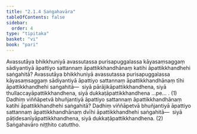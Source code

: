 ```yaml
---
title: "2.1.4 Saṅgahavāra"
tableOfContents: false
sidebar:
  order: 4
type: "tipitaka"
basket: "vi"
book: "pari"
---
```



<DynamicBreadcrumb />

<Division number="242" book="pari" e="ch" v="5" p="142">

<Paragraph number="994" book="pari">
Avassutāya bhikkhuniyā avassutassa purisapuggalassa kāyasaṃsaggaṃ sādiyantiyā āpattiyo sattannaṃ āpattikkhandhānaṃ katihi āpattikkhandhehi saṅgahitā? Avassutāya bhikkhuniyā avassutassa purisapuggalassa kāyasaṃsaggaṃ sādiyantiyā āpattiyo sattannaṃ āpattikkhandhānaṃ tīhi āpattikkhandhehi saṅgahitā—  siyā pārājikāpattikkhandhena, siyā thullaccayāpattikkhandhena, siyā dukkaṭāpattikkhandhena …pe… . (1)
</Paragraph>

<Paragraph number="995" book="pari">
Dadhiṃ viññāpetvā bhuñjantiyā āpattiyo sattannaṃ āpattikkhandhānaṃ katihi āpattikkhandhehi saṅgahitā? Dadhiṃ viññāpetvā bhuñjantiyā āpattiyo sattannaṃ āpattikkhandhānaṃ dvīhi āpattikkhandhehi saṅgahitā—  siyā pāṭidesanīyāpattikkhandhena, siyā dukkaṭāpattikkhandhena. (2)

</Paragraph>
</Division>

<Paragraph number="996" type="center" book="pari">
Saṅgahavāro niṭṭhito catuttho.
</Paragraph>
